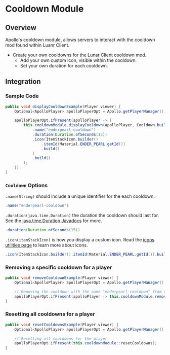 # Cooldown Module

## Overview

Apollo's cooldown module, allows servers to interact with the cooldown mod found within Luanr Client.

- Create your own cooldowns for the Lunar Client cooldown mod.
  - Add your own custom icon, visible within the cooldown.
  - Set your own duration for each cooldown.

## Integration

### Sample Code

```java
public void displayCooldownExample(Player viewer) {
    Optional<ApolloPlayer> apolloPlayerOpt = Apollo.getPlayerManager().getPlayer(viewer.getUniqueId());

    apolloPlayerOpt.ifPresent(apolloPlayer -> {
        this.cooldownModule.displayCooldown(apolloPlayer, Cooldown.builder()
            .name("enderpearl-cooldown")
            .duration(Duration.ofSeconds(15))
            .icon(ItemStackIcon.builder()
                .itemId(Material.ENDER_PEARL.getId())
                .build()
            )
            .build()
        );
    });
}
```

### `Cooldown` Options

`.name(String)` should include a unique identifier for the each cooldown.
```java
.name("enderpearl-cooldown")
```

`.duration(java.time.Duration)` the duration the cooldown should last for. See the [java.time.Duration Javadocs](https://docs.oracle.com/javase/8/docs/api/java/time/Duration.html) for more.
```java
.duration(Duration.ofSeconds(15))
```

`.icon(itemStackIcon)` is how you display a custom icon. Read the [icons utilities page](/apollo/developers/utilities/icons) to learn more about icons.
```java
.icon(ItemStackIcon.builder().itemId(Material.ENDER_PEARL.getId()).build())
```

### Removing a specific cooldown for a player

```java
public void removeCooldownExample(Player viewer) {
    Optional<ApolloPlayer> apolloPlayerOpt = Apollo.getPlayerManager().getPlayer(viewer.getUniqueId());

    // Removing the cooldown with the name "enderpearl-cooldown" from the player
    apolloPlayerOpt.ifPresent(apolloPlayer -> this.cooldownModule.removeCooldown(apolloPlayer, "enderpearl-cooldown"));
}
```

### Resetting all cooldowns for a player

```java
public void resetCooldownsExample(Player viewer) {
    Optional<ApolloPlayer> apolloPlayerOpt = Apollo.getPlayerManager().getPlayer(viewer.getUniqueId());

    // Resetting all cooldowns for the player
    apolloPlayerOpt.ifPresent(this.cooldownModule::resetCooldowns);
}
```
